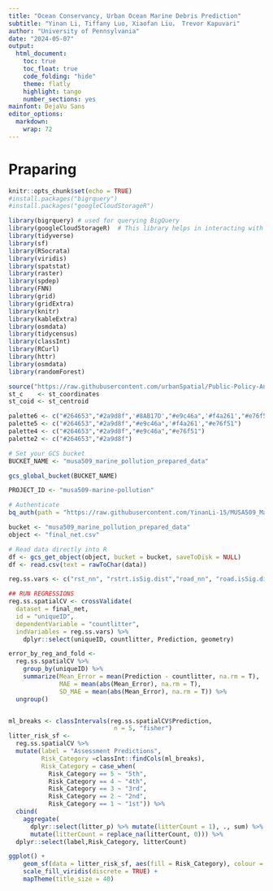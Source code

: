 ---
title: "Ocean Conservancy, Urban Ocean Marine Debris Prediction"
subtitle: "Yinan Li, Tiffany Luo, Xiaofan Liu， Trevor Kapuvari"
author: "University of Pennsylvania"
date: "2024-05-07"
output: 
  html_document:
    toc: true
    toc_float: true
    code_folding: "hide"
    theme: flatly
    highlight: tango
    number_sections: yes
mainfont: DejaVu Sans
editor_options: 
  markdown: 
    wrap: 72
---

# Praparing
```{r, warning=FALSE, message=FALSE, error=FALSE, include=FALSE,  }
knitr::opts_chunk$set(echo = TRUE)
#install.packages("bigrquery")
#install.packages("googleCloudStorageR")

library(bigrquery) # used for querying BigQuery
library(googleCloudStorageR)  # This library helps in interacting with GCS
library(tidyverse)
library(sf)
library(RSocrata)
library(viridis)
library(spatstat)
library(raster)
library(spdep)
library(FNN)
library(grid)
library(gridExtra)
library(knitr)
library(kableExtra)
library(osmdata)
library(tidycensus)
library(classInt)
library(RCurl)
library(httr)
library(osmdata)
library(randomForest)

source("https://raw.githubusercontent.com/urbanSpatial/Public-Policy-Analytics-Landing/master/functions.r")
st_c    <- st_coordinates
st_coid <- st_centroid

palette6 <- c("#264653","#2a9d8f",'#8AB17D',"#e9c46a",'#f4a261',"#e76f51")
palette5 <- c("#264653","#2a9d8f","#e9c46a",'#f4a261',"#e76f51")
palette4 <- c("#264653","#2a9d8f","#e9c46a","#e76f51")
palette2 <- c("#264653","#2a9d8f")
```

```{r, warning=FALSE, message=FALSE, error=FALSE,  }
# Set your GCS bucket
BUCKET_NAME <- "musa509_marine_pollution_prepared_data"

gcs_global_bucket(BUCKET_NAME)

PROJECT_ID <- "musa509-marine-pollution"

# Authenticate
bq_auth(path = "https://raw.githubusercontent.com/YinanLi-15/MUSA509_Marine_Pollution/main/Modeling/keys/musa509-marine-pollution-26f9f59a0e56.json.")
```

```{r load_finalnet_from_gcs, warning=FALSE, message=FALSE}

bucket <- "musa509_marine_pollution_prepared_data"
object <- "final_net.csv"

# Read data directly into R
df <- gcs_get_object(object, bucket = bucket, saveToDisk = NULL)
df <- read.csv(text = rawToChar(data))
```


```{r message=FALSE, warning=FALSE, results='hide'}
reg.ss.vars <- c("rst_nn", "rstrt.isSig.dist","road_nn", "road.isSig.dist","wtr_nn", "wtr.isSig.dist")

## RUN REGRESSIONS
reg.ss.spatialCV <- crossValidate(
  dataset = final_net,
  id = "uniqueID",
  dependentVariable = "countlitter",
  indVariables = reg.ss.vars) %>%
    dplyr::select(uniqueID, countlitter, Prediction, geometry)
```


```{r message=FALSE, warning=FALSE, results='hide'}
error_by_reg_and_fold <- 
  reg.ss.spatialCV %>%
    group_by(uniqueID) %>% 
    summarize(Mean_Error = mean(Prediction - countlitter, na.rm = T),
              MAE = mean(abs(Mean_Error), na.rm = T),
              SD_MAE = mean(abs(Mean_Error), na.rm = T)) %>%
  ungroup()



```



```{r, warning=FALSE, message=FALSE}
ml_breaks <- classIntervals(reg.ss.spatialCV$Prediction, 
                             n = 5, "fisher")
litter_risk_sf <-
  reg.ss.spatialCV %>%
  mutate(label = "Assessment Predictions",
         Risk_Category =classInt::findCols(ml_breaks),
         Risk_Category = case_when(
           Risk_Category == 5 ~ "5th",
           Risk_Category == 4 ~ "4th",
           Risk_Category == 3 ~ "3rd",
           Risk_Category == 2 ~ "2nd",
           Risk_Category == 1 ~ "1st")) %>%
  cbind(
    aggregate(
      dplyr::select(litter_p) %>% mutate(litterCount = 1), ., sum) %>%
      mutate(litterCount = replace_na(litterCount, 0))) %>%
  dplyr::select(label,Risk_Category, litterCount)
```

```{r, warning=FALSE, message=FALSE}
ggplot() +
    geom_sf(data = litter_risk_sf, aes(fill = Risk_Category), colour = NA) +
    scale_fill_viridis(discrete = TRUE) +
    mapTheme(title_size = 40)
```



